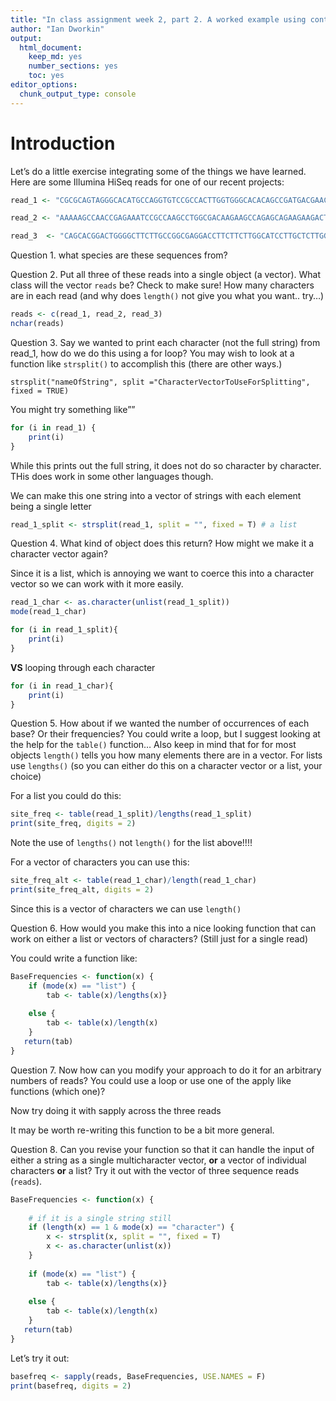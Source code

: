 ```yaml
---
title: "In class assignment week 2, part 2. A worked example using control flow (for loops, if statements, etc)"
author: "Ian Dworkin"
output: 
  html_document:
    keep_md: yes
    number_sections: yes
    toc: yes
editor_options: 
  chunk_output_type: console
---
```


# Introduction
Let's do a little exercise integrating some of the things we have learned. Here are some Illumina HiSeq reads for one of our recent projects:

```r
read_1 <- "CGCGCAGTAGGGCACATGCCAGGTGTCCGCCACTTGGTGGGCACACAGCCGATGACGAACGGGCTCCTTGACTATAATCTGACCCGTTTGCGTTTGGGTGACCAGGGAGAACTGGTGCTCCTGC"

read_2 <- "AAAAAGCCAACCGAGAAATCCGCCAAGCCTGGCGACAAGAAGCCAGAGCAGAAGAAGACTGCTGCGGCTCCCGCTGCCGGCAAGAAGGAGGCTGCTCCCTCGGCTGCCAAGCCAGCTGCCGCTG"

read_3  <- "CAGCACGGACTGGGGCTTCTTGCCGGCGAGGACCTTCTTCTTGGCATCCTTGCTCTTGGCCTTGGCGGCCGCGGTCGTCTTTACGGCCGCGGGCTTCTTGGCAGCAGCACCGGCGGTCGCTGGC"
```

Question 1. what species are these sequences from?

Question 2. Put all three of these reads into a single object (a vector).  What class will the vector `reads` be? Check to make sure! How many characters are in each read (and why does `length()` not give you what you want.. try...)

```r
reads <- c(read_1, read_2, read_3)
nchar(reads)
```

Question 3. Say we wanted to print each character (not the full string) from read_1, how do we do this using a for loop? You may wish to look at a function like `strsplit()` to accomplish this (there are other ways.)

`strsplit("nameOfString", split ="CharacterVectorToUseForSplitting", fixed = TRUE)`

You might try something like""
```r
for (i in read_1) {
	print(i)
}
```

While this prints out the full string, it does not do so character by character. THis does work in some other languages though.


We can make this one string into a vector of strings with each element being a single letter

```r
read_1_split <- strsplit(read_1, split = "", fixed = T) # a list
```

Question 4. What kind of object does this return? How might we make it a character vector again?

Since it is a list, which is annoying we want to coerce this into a character vector so we can work with it more easily.

```r
read_1_char <- as.character(unlist(read_1_split))
mode(read_1_char)
```


```r
for (i in read_1_split){
	print(i)
}
```

**VS** looping through each character

```r
for (i in read_1_char){
	print(i)
}
```

Question 5. How about if we wanted the number of occurrences of each base? Or their frequencies? You could write a loop, but I suggest looking at the help for the `table()` function... Also keep in mind that for for most objects `length()` tells you how many elements there are in a vector. For lists use `lengths()` (so you can either do this on a character vector or a list, your choice)

For a list you could do this:

```r
site_freq <- table(read_1_split)/lengths(read_1_split)
print(site_freq, digits = 2)
```
Note the use of `lengths()` not `length()` for the list above!!!!

For a vector of characters you can use this:

```r
site_freq_alt <- table(read_1_char)/length(read_1_char)
print(site_freq_alt, digits = 2)
```

Since this is a vector of characters we can use `length()`

Question 6. How would you make this into a nice looking function that can work on either  a list or vectors of characters? (Still just for a single read)

You could write a function like:

```r
BaseFrequencies <- function(x) {
    if (mode(x) == "list") {
    	tab <- table(x)/lengths(x)}
    
    else {
    	tab <- table(x)/length(x)
    }	
   return(tab)
}
```


Question 7. Now how can you modify your approach to do it for an arbitrary numbers of reads? You could use a loop or use one of the apply like functions (which one)?

Now try doing it with sapply across the three reads

It may be worth re-writing this function to be a bit more general.


Question 8. Can you revise your function so that it can handle the input of either a string as a single multicharacter vector, **or** a vector of individual characters **or** a list? Try it out with the vector of three sequence reads (`reads`). 

```r
BaseFrequencies <- function(x) {
    
    # if it is a single string still
    if (length(x) == 1 & mode(x) == "character") {
    	x <- strsplit(x, split = "", fixed = T) 
        x <- as.character(unlist(x))
    }     
    
    if (mode(x) == "list") {
    	tab <- table(x)/lengths(x)}
    
    else {
    	tab <- table(x)/length(x)
    }	
   return(tab)
}
```
Let's try it out:

```r
basefreq <- sapply(reads, BaseFrequencies, USE.NAMES = F)
print(basefreq, digits = 2)
```